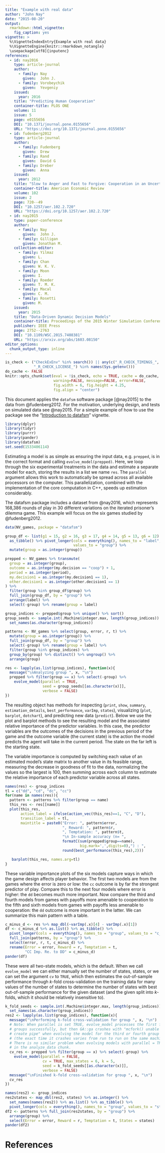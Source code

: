 ---
title: "Example with real data"
author: "John Nay"
date: "2015-08-20"
output:
  rmarkdown::html_vignette:
    fig_caption: yes
vignette: >
  %\VignetteIndexEntry{Example with real data}
  %\VignetteEngine{knitr::rmarkdown_notangle}
  \usepackage[utf8]{inputenc}
references:
  - id: nay2016
    type: article-journal
    author:
      - family: Nay
        given:  John J. 
      - family: Vorobeychik
        given:  Yevgeniy
    issued: 
      year: 2016
    title: "Predicting Human Cooperation" 
    container-title: PLOS ONE 
    volume: 11
    issue: 5
    page: e0155656 
    DOI: "10.1371/journal.pone.0155656"
    URL: "https://doi.org/10.1371/journal.pone.0155656"
  - id: fudenberg2012
    type: article-journal
    author:
      - family: Fudenberg
        given:  Drew 
      - family: Rand
        given:  David G 
      - family: Dreber
        given:  Anna
    issued: 
      year: 2012
    title: "Slow to Anger and Fast to Forgive: Cooperation in an Uncertain World" 
    container-title: American Economic Review 
    volume: 102 
    issue: 2
    page: 720--49 
    DOI: "10.1257/aer.102.2.720"
    URL: "https://doi.org/10.1257/aer.102.2.720"
  - id: nay2015
    type: paper-conference
    author:
      - family: Nay
        given:  John J.
      - family: Gilligan
        given: Jonathan M.
    collection-editor:
      - family: Yilmaz
        given: L.
      - family: Chan
        given: W. K. V.
      - family: Moon
        given: I.
      - family: Roeder
        given: T. M. K.
      - family: Macal
        given: C. M.
      - family: Rosetti
        given: M.
    issued:
      year: 2015
    title: "Data-Driven Dynamic Decision Models"
    container-title: Proceedings of the 2015 Winter Simulation Conference
    publisher: IEEE Press
    page: 2752--2763
    DOI: "10.1109/WSC.2015.7408381"
    URL: "https://arxiv.org/abs/1603.08150"
editor_options: 
  chunk_output_type: inline
---

```{r setup, include=FALSE}
is_check <- ("CheckExEnv" %in% search()) || any(c("_R_CHECK_TIMINGS_",
             "_R_CHECK_LICENSE_") %in% names(Sys.getenv()))
do_cache <- FALSE
knitr::opts_chunk$set(eval = !is_check, echo = TRUE, cache = do_cache, 
                      warning=FALSE, message=FALSE, error=FALSE,
                      fig.width = 6, fig.height = 4.25,
                      fig.align = "center")

```
This document applies the `datafsm` software package [@nay2015] to the data from @fudenberg2012. 
For the motivation, underlying design, and tests on simulated data see @nay2015. 
For a simple example of how to use the package see the "[Introduction to datafsm](datafsm_introduction.html)" vignette.
```{r initialize}
library(dplyr)
library(tidyr)
library(purrr)
library(pander)
library(datafsm)
set.seed(1533406114)
```
Estimating a model is as simple as ensuring the input data, e.g. `prepped`, is 
in the correct format and calling `evolve_model(prepped)`. Here, we loop 
through the six experimental treatments in the data and estimate a separate 
model for each, storing the results in a list we name `res`. The `parallel` 
argument allows this work to automatically be spread across all available 
processors on the computer. This parallelization, combined with the 
implementation of the core computation in C++, speeds up estimation 
considerably.

The datafsm package includes a dataset from @nay2016,
which represents 168,386 rounds of play in 30 different variations on the 
iterated prisoner's dilemma game.
This example will focus on the six games studied by 
@fudenberg2012.
```{r prepare_data}
data(NV_games, package = "datafsm")

group_df <- list(g1 = 15, g2 = 16, g3 = 17, g4 = 14, g5 = 13, g6 = 12) %>%
  as_tibble() %>% pivot_longer(cols = everything(), names_to = "label", 
                               values_to = "group") %>%
  mutate(group = as.integer(group))

prepped <- NV_games %>% transmute(
  group = as.integer(group),
  outcome = as.integer(my.decision == "coop") + 1,
  period = as.integer(period),
  my.decision1 = as.integer(my.decision1 == 1),
  other.decision1 = as.integer(other.decision1 == 1)
) %>%
  filter(group %in% group_df$group) %>%
  full_join(group_df, by = "group") %>%
  arrange(label) %>%
  select(-group) %>% rename(group = label)

group_indices <- prepped$group %>% unique() %>% sort()
group_seeds <- sample.int(.Machine$integer.max, length(group_indices)) %>%
  set_names(as.character(group_indices))

patterns <- NV_games %>% select(group, error, r, t) %>%
  mutate(group = as.integer(group)) %>%
  full_join(group_df, by = "group") %>%
  select(-group) %>% rename(group = label) %>%
  filter(group %in% group_indices) %>%
  group_by(group) %>% distinct() %>% ungroup() %>%
  arrange(group)

```
```{r analyze_data, message=FALSE}
res <- lapply(as.list(group_indices), function(x){ 
  message("\nAnalyzing group ", x, "\n")
  prepped %>% filter(group == x) %>% select(-group) %>%
    evolve_model(parallel = TRUE, 
                 seed = group_seeds[[as.character(x)]],
                 verbose = FALSE)
})
```
The resulting object has methods for inspecting (`print`, `show`, `summary`, 
`estimation_details`, `best_performance`, `varImp`, `states`), 
visualizing (`plot`, `barplot`, `dotchart`), and 
predicting new data (`predict`). 
Below we use the plot and barplot methods to see the resulting model and the 
associated relative importance of the predictor variables. In this case, the 
predictor variables are the outcomes of the decisions in the previous period of 
the game and the outcome variable (the current state) is the action the model 
predicts the agent will take in the current period. The state on the far left 
is the starting state.

The variable importance is computed by switching each value of an estimated 
model's state matrix to another value in its feasible range, measuring the 
decrease in goodness of fit to the data, normalizing the values so the largest 
is 100, then summing across each column to estimate the relative importance of 
each predictor variable across all states.

```{r plot_results}
names(res) <- group_indices
tl = c("dd", "cd", "dc", "cc")
for(name in names(res)){
  pattern <- patterns %>% filter(group == name)
  this_res <- res[[name]]
  plot(this_res, 
       action_label = ifelse(action_vec(this_res)==1, "C", "D"), 
       transition_label = tl,
       maintitle = paste0("Error: ", pattern$error, 
                          ", Reward: ", pattern$r,
                          ", Temptation: ", pattern$t,
                          "\n In-sample accuracy (n= ", 
                          formatC(sum(prepped$group==name),
                                  big.mark=',',digits=0),") : ",
                          round(best_performance(this_res),2)))

   barplot(this_res, names.arg=tl)
}
```
These variable importance plots of the six models capture ways in which the 
game design affects player behavior. The first two models are from the games 
where the error is zero or low: the `cc` outcome is by far the strongest 
predictor of play. Compare this to the next four models where error is higher: 
the `dd` becomes much more important. Now compare the third and fourth models 
from games with payoffs more amenable to cooperation to the fifth and sixth 
models from games with payoffs less amenable to cooperation: the `dd` outcome 
is more important in the latter. We can summarize this main pattern with a 
table.

```{r model_comparison}
c_minus_d <- res %>% map_dbl(~varImp(.x)[4] - varImp(.x)[1])
df <- c_minus_d %>% as.list() %>% as_tibble() %>% 
  pivot_longer(cols = everything(), names_to = "group", values_to = "c_minus_d") %>% 
  full_join(patterns, by = "group") %>% 
  select(error, r, t, c_minus_d) %>%
  rename(Error = error, Reward = r, Temptation = t,
         "CC Imp. Re. to DD" = c_minus_d)
pander(df)
```

These were all two-state models, which is the default. When we call 
`evolve_model` we can either manually set the number of states, states, or we 
can set the argument `cv` to `TRUE`, which then estimates the out-of-sample 
performance through _k_-fold cross-validation on the training data for many 
values of the number of states to determine the number of states with best 
out-of-sample performance for the given dataset (and the given split into 
_k_-folds, which it should be relatively insensitive to).

```{r k_fold, message=FALSE}
k_fold_seeds <- sample.int(.Machine$integer.max, length(group_indices)) %>%
  set_names(as.character(group_indices))
res2 <- lapply(as.list(group_indices), function(x){ 
  message("\nPerforming k-fold cross-validation for group ", x, "\n")
  # Note: When parallel is set TRUE, evolve_model processes the first few 
  # groups successfully, but then GA::ga crashes with "mcfork() unable to 
  # create pipe" when evolving the model for the third or fourth group 
  # (the exact time it crashes varies from run to run on the same machine).
  # There is no similar problem when evolving models with parallel = TRUE 
  # in the analyze_data chunk.
  cv_res <- prepped %>% filter(group == x) %>% select(-group) %>%
    evolve_model(parallel = FALSE, 
                 cv = TRUE, max_states = 6, k = 5, 
                 seed = k_fold_seeds[[as.character(x)]],
                 verbose = FALSE)
  message("\nFinished k-fold cross-validation for group ", x, "\n")
  cv_res
})
```
```{r k_fold_results}
names(res2) <- group_indices
res2states <- map_dbl(res2, states) %>% as.integer() %>%
  set_names(names(res2)) %>% as.list() %>% as_tibble() %>%
  pivot_longer(cols = everything(), names_to = "group", values_to = "states")
df2 <- patterns %>% full_join(res2states, by = "group") %>% 
  arrange(group) %>% 
  select(Error = error, Reward = r, Temptation = t, States = states)
pander(df2)
```

# References
